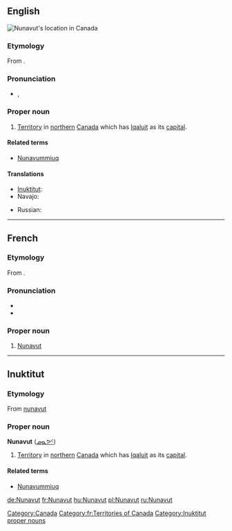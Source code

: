 ==English==
[[Image:Nunavut-map.png|thumb|alt=Nunavut is the Canadian territory that lies east of the Northwest Territories and north of Manitoba. Much of it is north of Ontario and Quebec too.|Nunavut's location in Canada]]
{{wikipedia}}

===Etymology===
From {{etyl|iu}} {{term|nunavut||our land}}.

===Pronunciation===
* {{a|UK}} {{IPA|/ˈnʌn.æ.vʌt/}}, {{SAMPA|/"nVn.{.vVt/}}

===Proper noun===
{{en-proper noun}}

# [[territory|Territory]] in [[northern]] [[Canada]] which has [[Iqaluit]] as its [[capital]].

====Related terms====
* [[Nunavummiuq]]

====Translations====
{{trans-top|territory in northern Canada}}
* [[Inuktitut]]: {{t-|iu|ᓄᓇᕗᑦ|tr=Nunavut|sc=Cans|xs=Inuktitut}}
* Navajo: {{tø|nv|Náhookǫsjí Hakʼaz Dineʼé bikéyah}}
{{trans-mid}}
* Russian: {{t|ru|Нунавут|m|tr=Nunavút}}
{{trans-bottom}}

[[Category:Canada]]

----

==French==

===Etymology===
From {{etyl|iu|fr}} {{term|nunavut||our land}}.

===Pronunciation===
* {{IPA|/nu.na.vut/|lang=fr}}
* {{rhymes|ut|lang=fr}}

===Proper noun===
{{infl|fr|proper noun|g=m}}

#  [[#English|Nunavut]]

[[Category:fr:Territories of Canada]]

----

==Inuktitut==

===Etymology===
From [[nunavut]]

===Proper noun===
'''Nunavut''' ([[ᓄᓇᕗᑦ]])

# [[territory|Territory]] in [[northern]] [[Canada]] which has [[Iqaluit]] as its [[capital]].

====Related terms====
* [[Nunavummiuq]]

[[Category:Inuktitut proper nouns]]

[[de:Nunavut]]
[[fr:Nunavut]]
[[hu:Nunavut]]
[[pl:Nunavut]]
[[ru:Nunavut]]